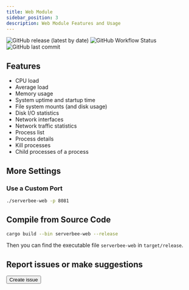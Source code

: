 ```yaml
---
title: Web Module
sidebar_position: 3
description: Web Module Features and Usage
---
```



<div className='flex space-x-2 flex-wrap'>
	<img
		src='https://img.shields.io/github/v/release/ZingerLittleBee/server_bee-backend?style=for-the-badge'
		alt='GitHub release (latest by date)'
	/>
	<img
		src='https://img.shields.io/github/actions/workflow/status/ZingerLittleBee/server_bee-backend/release.yml?style=for-the-badge'
		alt='GitHub Workflow Status'
	/>
	<img
		src='https://img.shields.io/github/last-commit/ZingerLittleBee/server_bee-backend?style=for-the-badge'
		alt='GitHub last commit'
	/>
</div>

## Features

-   CPU load
-   Average load
-   Memory usage
-   System uptime and startup time
-   File system mounts (and disk usage)
-   Disk I/O statistics
-   Network interfaces
-   Network traffic statistics
-   Process list
-   Process details
-   Kill processes
-   Child processes of a process

## More Settings

### Use a Custom Port

```bash
./serverbee-web -p 8081
```

## Compile from Source Code

```bash
cargo build --bin serverbee-web --release
```

Then you can find the executable file `serverbee-web` in `target/release`.

## Report issues or make suggestions

<Button url='https://github.com/zingerlittlebee/server_bee-backend/issues/new'>
    Create issue
</Button>
